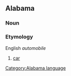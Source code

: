 ==Alabama==
===Noun===
===Etymology===
English ''automobile''
# [[car]]
[[Category:Alabama language]]